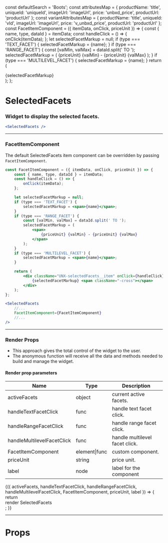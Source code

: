 
const defaultSearch = 'Boots';
const attributesMap = {
    productName: 'title',
    uniqueId: 'uniqueId',
    imageUrl: 'imageUrl',
    price: 'unbxd_price',
    productUrl: 'productUrl'
};
const variantAttributesMap = {
    productName: 'title',
    uniqueId: 'vId',
    imageUrl: 'imageUrl',
    price: 'v_unbxd_price',
    productUrl: 'productUrl'
};
const FacetItemComponent = ({ itemData, onClick, priceUnit }) => {
    const { name, type, dataId } = itemData;
    const handleClick = () => {
        onClick(itemData);
    };
    let selectedFacetMarkup = null;
    if (type === 'TEXT_FACET') {
        selectedFacetMarkup = <span>{name}</span>;
    }
    if (type === 'RANGE_FACET') {
        const [valMin, valMax] = dataId.split(' TO ');
        selectedFacetMarkup = (
            <span>
                {priceUnit} {valMin} - {priceUnit} {valMax}
            </span>
        );
    }
    if (type === 'MULTILEVEL_FACET') {
        selectedFacetMarkup = <span>{name}</span>;
    }
    return (
        <div className="UNX-selectedFacets__item" onClick={handleClick}>
            {selectedFacetMarkup} <span className="-cross"></span>
        </div>
    );
};

<Meta title="SelectedFacets" component={SelectedFacets} />

# SelectedFacets

### Widget to display the selected facets.

```jsx
<SelectedFacets />
```

<Preview>
    <Story name="default">
        <UnbxdSearchWrapper
            siteKey="wildearthclone-neto-com-au808941566310465"
            apiKey="e6959ae0b643d51b565dc3e01bf41ec1"
        >
            <SelectedFacets />
            <TextFacets />
            <Products
                attributesMap={attributesMap}
                showVariants={true}
                variantAttributesMap={variantAttributesMap}
            />
            <div className="hidden">
                <SearchBox defaultSearch={defaultSearch} />
            </div>
        </UnbxdSearchWrapper>
    </Story>
</Preview>

---

### FacetItemComponent

The default SelectedFacets item component can be overridden by passing `FacetItemComponent`.

```jsx
const FacetItemComponent = ({ itemData, onClick, priceUnit }) => {
    const { name, type, dataId } = itemData;
    const handleClick = () => {
        onClick(itemData);
    };

    let selectedFacetMarkup = null;
    if (type === 'TEXT_FACET') {
        selectedFacetMarkup = <span>{name}</span>;
    }
    if (type === 'RANGE_FACET') {
        const [valMin, valMax] = dataId.split(' TO ');
        selectedFacetMarkup = (
            <span>
                {priceUnit} {valMin} - {priceUnit} {valMax}
            </span>
        );
    }
    if (type === 'MULTILEVEL_FACET') {
        selectedFacetMarkup = <span>{name}</span>;
    }

    return (
        <div className="UNX-selectedFacets__item" onClick={handleClick}>
            {selectedFacetMarkup} <span className="-cross"></span>
        </div>
    );
};
```

```jsx
<SelectedFacets
    //...
    FacetItemComponent={FacetItemComponent}
    //...
/>
```

<Preview>
    <Story name="with FacetItemComponent">
        <UnbxdSearchWrapper
            siteKey="wildearthclone-neto-com-au808941566310465"
            apiKey="e6959ae0b643d51b565dc3e01bf41ec1"
        >
            <SelectedFacets FacetItemComponent={FacetItemComponent} />
            <TextFacets />
            <Products
                attributesMap={attributesMap}
                showVariants={true}
                variantAttributesMap={variantAttributesMap}
            />
            <div className="hidden">
                <SearchBox defaultSearch={defaultSearch} />
            </div>
        </UnbxdSearchWrapper>
    </Story>
</Preview>

---

### Render Props

-   This approach gives the total control of the widget to the user.
-   The anonymous function will receive all the data and methods needed to build and manage the widget.

#### Render prop parameters

| Name                       | Type          | Description                    |
| -------------------------- | ------------- | ------------------------------ |
| activeFacets               | object        | current active facets.         |
| handleTextFacetClick       | func          | handle text facet click.       |
| handleRangeFacetClick      | func          | handle range facet click.      |
| handleMultilevelFacetClick | func          | handle multilevel facet click. |
| FacetItemComponent         | element\|func | custom component.              |
| priceUnit                  | string        | price unit.                    |
| label                      | node          | label for the component        |

<Preview>
    <Story name="with render props">
        <UnbxdSearchWrapper
            siteKey="wildearthclone-neto-com-au808941566310465"
            apiKey="e6959ae0b643d51b565dc3e01bf41ec1"
        >
            <SelectedFacets>
                {({
                    activeFacets,
                    handleTextFacetClick,
                    handleRangeFacetClick,
                    handleMultilevelFacetClick,
                    FacetItemComponent,
                    priceUnit,
                    label
                }) => {
                    return <div>render SelectedFacets</div>;
                }}
            </SelectedFacets>
            <TextFacets />
            <Products
                attributesMap={attributesMap}
                showVariants={true}
                variantAttributesMap={variantAttributesMap}
            />
            <div className="hidden">
                <SearchBox defaultSearch={defaultSearch} />
            </div>
        </UnbxdSearchWrapper>
    </Story>
</Preview>

---

# Props

<Props of={SelectedFacets} />
